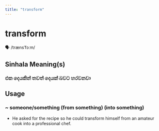 ```yaml
---
title: "transform"
---
```


# transform

🗣️ /trænsˈfɔːm/

## Sinhala Meaning(s)

### එක දෙයකින් තවත් දෙයක් බවට හරවනවා

## Usage

### ~ someone/something (from something) (into something)

- He asked for the recipe so he could transform himself from an amateur cook into a professional chef.

